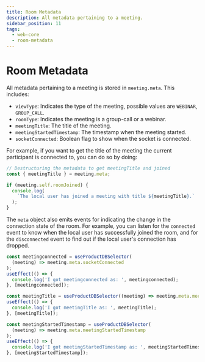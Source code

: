 ```yaml
---
title: Room Metadata
description: All metadata pertaining to a meeting.
sidebar_position: 11
tags:
  - web-core
  - room-metadata
---
```


# Room Metadata

All metadata pertaining to a meeting is stored in `meeting.meta`. This includes:

- `viewType`: Indicates the type of the meeting, possible values are `WEBINAR`,
  `GROUP_CALL`.
- `roomType`: Indicates the meeting is a group-call or a webinar.
- `meetingTitle`: The title of the meeting.
- `meetingStartedTimestamp`: The timestamp when the meeting started.
- `socketConnected`: Boolean flag to show when the socket is connected.

For example, if you want to get the title of the meeting the current participant
is connected to, you can do so by doing:

```ts
// Destructuring the metadata to get meetingTitle and joined
const { meetingTitle } = meeting.meta;

if (meeting.self.roomJoined) {
  console.log(
    `The local user has joined a meeting with title ${meetingTitle}.`
  );
}
```

The `meta` object also emits events for indicating the change in the connection
state of the room. For example, you can listen for the `connected` event to know
when the local user has successfully joined the room, and for the `disconnected`
event to find out if the local user's connection has dropped.

```ts
const meetingconnected = useProductDBSelector(
  (meeting) => meeting.meta.socketConnected
);
useEffect(() => {
  console.log('I got meetingconnected as: ', meetingconnected);
}, [meetingconnected]);

const meetingTitle = useProductDBSelector((meeting) => meeting.meta.meetingTitle);
useEffect(() => {
  console.log('I got meetingTitle as: ', meetingTitle);
}, [meetingTitle]);

const meetingStartedTimestamp = useProductDBSelector(
  (meeting) => meeting.meta.meetingStartedTimestamp
);
useEffect(() => {
  console.log('I got meetingStartedTimestamp as: ', meetingStartedTimestamp);
}, [meetingStartedTimestamp]);
```

<head>
  <title>React Web Core Room Metadata</title>
</head>
